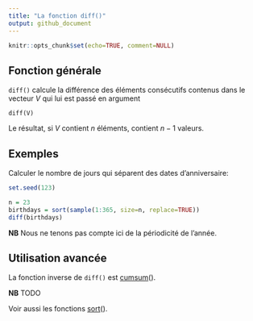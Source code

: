 ```yaml
---
title: "La fonction diff()"
output: github_document
---
```


```r
knitr::opts_chunk$set(echo=TRUE, comment=NULL)
```

## Fonction générale

`diff()` calcule la différence des éléments consécutifs contenus dans le vecteur *V* qui lui est passé en argument

    diff(V)

Le résultat, si $V$ contient $n$ éléments, contient $n - 1$ valeurs.

## Exemples

Calculer le nombre de jours qui séparent des dates d'anniversaire:

```r
set.seed(123)
```

```r
n = 23
birthdays = sort(sample(1:365, size=n, replace=TRUE))
diff(birthdays)
```

**NB** Nous ne tenons pas compte ici de la périodicité de l'année.

## Utilisation avancée

La fonction inverse de `diff()` est [cumsum](cumsum)().

**NB** TODO

Voir aussi les fonctions [sort](sort)().
